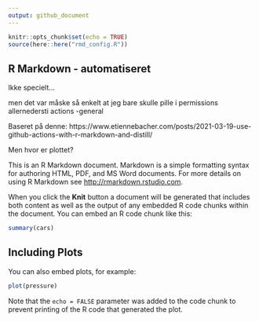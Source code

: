 ```yaml
---
output: github_document
---
```


```r
knitr::opts_chunk$set(echo = TRUE)
source(here::here("rmd_config.R"))
```

## R Markdown - automatiseret

Ikke specielt...

men det var måske så enkelt at jeg bare skulle pille i permissions allernedersti
actions -general

Baseret på denne: 
https://www.etiennebacher.com/posts/2021-03-19-use-github-actions-with-r-markdown-and-distill/

Men hvor er plottet? 

This is an R Markdown document. Markdown is a simple formatting syntax for authoring HTML, PDF, and MS Word documents. For more details on using R Markdown see <http://rmarkdown.rstudio.com>.

When you click the **Knit** button a document will be generated that includes both content as well as the output of any embedded R code chunks within the document. You can embed an R code chunk like this:

```r
summary(cars)
```

## Including Plots

You can also embed plots, for example:

```r
plot(pressure)
```

Note that the `echo = FALSE` parameter was added to the code chunk to prevent printing of the R code that generated the plot.
